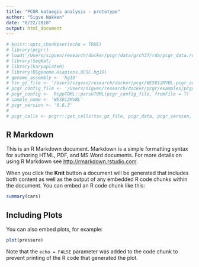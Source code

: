 ```yaml
---
title: "PCGR kataegis analysis - prototype"
author: "Sigve Nakken"
date: "8/22/2018"
output: html_document
---
```


```r
# knitr::opts_chunk$set(echo = TRUE)
# library(pcgrr)
# load('/Users/sigven/research/docker/pcgr/data/grch37/rda/pcgr_data.rda')
# library(SeqKat)
# library(karyoploteR)
# library(BSgenome.Hsapiens.UCSC.hg19)
# genome_assembly <- 'hg19'
# tsv_gz_file <- '/Users/sigven/research/docker/pcgr/WES012MVBL.pcgr_acmg.grch37.pass.tsv.gz'
# pcgr_config_file <- '/Users/sigven/research/docker/pcgr/examples/pcgr_conf_default.toml'
# pcgr_config <-  RcppTOML::parseTOML(pcgr_config_file, fromFile = T)
# sample_name <- 'WES012MVBL'
# pcgr_version <- '0.6.3'
# 
# pcgr_calls <- pcgrr::get_calls(tsv_gz_file, pcgr_data, pcgr_version, sample_name, pcgr_config)

```

## R Markdown

This is an R Markdown document. Markdown is a simple formatting syntax for authoring HTML, PDF, and MS Word documents. For more details on using R Markdown see <http://rmarkdown.rstudio.com>.

When you click the **Knit** button a document will be generated that includes both content as well as the output of any embedded R code chunks within the document. You can embed an R code chunk like this:

```r
summary(cars)
```

## Including Plots

You can also embed plots, for example:

```r
plot(pressure)
```

Note that the `echo = FALSE` parameter was added to the code chunk to prevent printing of the R code that generated the plot.
